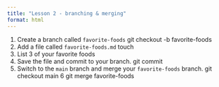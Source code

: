 ```yaml
---
title: "Lesson 2 - branching & merging"
format: html
---
```


1. Create a branch called `favorite-foods` git checkout -b favorite-foods
2. Add a file called `favorite-foods.md`   touch 
3. List 3 of your favorite foods          
4. Save the file and commit to your branch.   git commit 
5. Switch to the `main` branch and merge your `favorite-foods` branch.  git checkout main
6 git merge favorite-foods 
